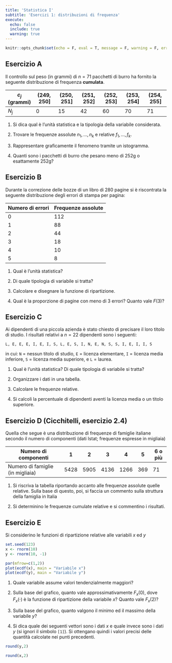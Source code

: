 ```yaml
---
title: 'Statistica I'
subtitle: 'Esercizi 1: distribuzioni di frequenza'
execute:
  echo: false
  include: true
  warning: true
---
```


```r
knitr::opts_chunk$set(echo = F, eval = T, message = F, warning = F, error = F, comment = NA, cache = F, include = T, R.options = list(width = 100), collapse = T, dpi = 200, fig.align = "center", fig.height = 4, fig.width = 8)
```

## Esercizio A

Il controllo sul peso (in grammi) di $n = 71$ pacchetti di burro ha fornito la seguente distribuzione di frequenza **cumulata**.

| $c_j$ (grammi) | $(249,250]$ | $(250, 251]$ | $(251, 252]$ | $(252, 253]$ | $(253, 254]$ | $(254 , 255]$ |
|-----------|-----------|-----------|-----------|-----------|-----------|-----------|
| $N_j$          | 0           | 15           | 42           | 60           | 70           | 71            |

1.  Si dica qual è l'unità statistica e la tipologia della variabile considerata.

2.  Trovare le frequenze assolute $n_1,\dots,n_k$ e relative $f_1,\dots,f_k$.

3.  Rappresentare graficamente il fenomeno tramite un istogramma.

4.  Quanti sono i pacchetti di burro che pesano meno di $252$g o esattamente $252$g?

## Esercizio B

Durante la correzione delle bozze di un libro di $280$ pagine si è riscontrata la seguente distribuzione degli errori di stampa per pagina:

| Numero di errori | Frequenze assolute |
|------------------|--------------------|
| 0                | 112                |
| 1                | 88                 |
| 2                | 44                 |
| 3                | 18                 |
| 4                | 10                 |
| 5                | 8                  |

1.  Qual è l'unità statistica?

2.  Di quale tipologia di variabile si tratta?

3.  Calcolare e disegnare la funzione di ripartizione.

4.  Qual è la proporzione di pagine con meno di 3 errori? Quanto vale $F(3)$?

## Esercizio C

Ai dipendenti di una piccola azienda è stato chiesto di precisare il loro titolo di studio. I risultati relativi a $n=22$ dipendenti sono i seguenti:

    L, E, E, E, I, E, I, S, L, E, S, I, N, E, N, S, S, I, E, I, I, S 

in cui: `N` = nessun titolo di studio, `E` = licenza elementare, `I` = licenza media inferiore, `S` = licenza media superiore, e `L` = laurea.

1.  Qual è l'unità statistica? Di quale tipologia di variabile si tratta?

2.  Organizzare i dati in una tabella.

3.  Calcolare le frequenze relative.

4.  Si calcoli la percentuale di dipendenti aventi la licenza media o un titolo superiore.

## Esercizio D (Cicchitelli, esercizio 2.4)

Quella che segue è una distribuzione di frequenze di famiglie italiane secondo il numero di componenti (dati Istat; frequenze espresse in migliaia)

| Numero di componenti             | 1    | 2    | 3    | 4    | 5   | 6 o più |
|----------------------------------|------|------|------|------|-----|---------|
| Numero di famiglie (in migliaia) | 5428 | 5905 | 4136 | 1266 | 369 | 71      |

1.  Si riscriva la tabella riportando accanto alle frequenze assolute quelle relative. Sulla base di questo, poi, si faccia un commento sulla struttura della famiglia in Italia

2.  Si determinino le frequenze cumulate relative e si commentino i risultati.

## Esercizio E

Si considerino le funzioni di ripartizione relative alle variabili $x$ ed $y$

```r
set.seed(123)
x <- rnorm(10)
y <- rnorm(10, -1)

par(mfrow=c(1,2))
plot(ecdf(x), main = "Variabile x")
plot(ecdf(y), main = "Variabile y")
```

1.  Quale variabile assume valori tendenzialmente maggiori?

2.  Sulla base del grafico, quanto vale approssimativamente $F_x(0)$, dove $F_x(\cdot)$ è la funzione di ripartizione della variabile $x$? Quanto vale $F_x(2)$?

3.  Sulla base del grafico, quanto valgono il minimo ed il massimo della variabile $y$?

4.  Si dica quale dei seguenti vettori sono i dati $x$ e quale invece sono i dati $y$ (si ignori il simbolo `[1]`). Si ottengano quindi i valori precisi delle quantità calcolate nei punti precedenti.

```r
round(y,2)
```

```r
round(x,2)
```
